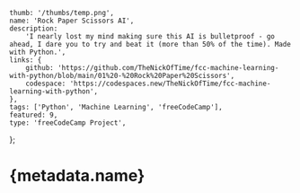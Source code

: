 	thumb: '/thumbs/temp.png',
	name: 'Rock Paper Scissors AI',
	description:
		'I nearly lost my mind making sure this AI is bulletproof - go ahead, I dare you to try and beat it (more than 50% of the time). Made with Python.',
	links: {
		github: 'https://github.com/TheNickOfTime/fcc-machine-learning-with-python/blob/main/01%20-%20Rock%20Paper%20Scissors',
		codespace: 'https://codespaces.new/TheNickOfTime/fcc-machine-learning-with-python',
	},
	tags: ['Python', 'Machine Learning', 'freeCodeCamp'],
	featured: 9,
	type: 'freeCodeCamp Project',
};

# {metadata.name}
